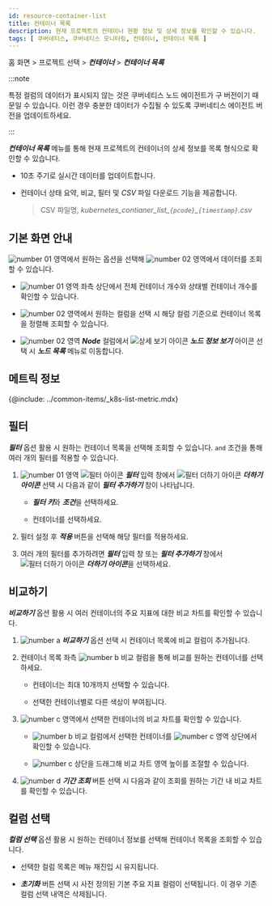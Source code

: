 ```yaml
---
id: resource-container-list
title: 컨테이너 목록
description: 현재 프로젝트의 컨테이너 현황 정보 및 상세 정보를 확인할 수 있습니다.
tags: [ 쿠버네티스, 쿠버네티스 모니터링, 컨테이너, 컨테이너 목록 ]
---
```


홈 화면 > 프로젝트 선택 > ***컨테이너*** > ***컨테이너 목록***

:::note

특정 컬럼의 데이터가 표시되지 않는 것은 쿠버네티스 노드 에이전트가 구 버전이기 때문일 수 있습니다. 이런 경우 충분한 데이터가 수집될 수 있도록 쿠버네티스 에이전트 버전을 업데이트하세요. 

:::

***컨테이너 목록*** 메뉴를 통해 현재 프로젝트의 컨테이너의 상세 정보를 목록 형식으로 확인할 수 있습니다. 

* 10초 주기로 실시간 데이터를 업데이트합니다. 

* 컨테이너 상태 요약, 비교, 필터 및 *CSV* 파일 다운로드 기능을 제공합니다.

  > CSV 파일명, *kubernetes\_contianer\_list\_`{pcode}`\_`{timestamp}`.csv*

## 기본 화면 안내

<ImgLang img='k8s-resource-container-list-m.png' desc='컨테이너 목록 기본 화면' />

![number 01](/img/number-01.png) 영역에서 원하는 옵션을 선택해 ![number 02](/img/number-02.png) 영역에서 데이터를 조회할 수 있습니다. 

* ![number 01](/img/number-01.png) 영역 좌측 상단에서 전체 컨테이너 개수와 상태별 컨테이너 개수를 확인할 수 있습니다.

* ![number 02](/img/number-02.png) 영역에서 원하는 컬럼을 선택 시 해당 컬럼 기준으로 컨테이너 목록을 정렬해 조회할 수 있습니다.

* ![number 02](/img/number-02.png) 영역 ***Node*** 컬럼에서 ![상세 보기 아이콘](/img/ic-pageview.svg) ***노드 정보 보기*** 아이콘 선택 시 ***노드 목록*** 메뉴로 이동합니다.

## 메트릭 정보 

{@include: ../common-items/_k8s-list-metric.mdx}
 
## 필터

***필터*** 옵션 활용 시 원하는 컨테이너 목록을 선택해 조회할 수 있습니다. `and` 조건을 통해 여러 개의 필터를 적용할 수 있습니다.

1. ![number 01](/img/number-01.png) 영역 ![필터 아이콘](/img/ico-filter.svg) ***필터*** 입력 창에서 ![필터 더하기 아이콘](/img/ico-add.svg) ***더하기 아이콘*** 선택 시 다음과 같이 ***필터 추가하기*** 창이 나타납니다.

    <ImgLang img='k8s-resource-container-list-add-filter.png' desc='필터 추가' />

    * ***필터 키***와 ***조건***을 선택하세요.

    * 컨테이너를 선택하세요.

1. 필터 설정 후 ***적용*** 버튼을 선택해 해당 필터를 적용하세요.

1. 여러 개의 필터를 추가하려면 ***필터*** 입력 창 또는 ***필터 추가하기*** 창에서 ![필터 더하기 아이콘](/img/ico-add.svg) ***더하기 아이콘***을 선택하세요.

    <ImgLang img='k8s-resource-container-list-add-filter-ex.png' desc='필터 추가' />

## 비교하기 

***비교하기*** 옵션 활용 시 여러 컨테이너의 주요 지표에 대한 비교 차트를 확인할 수 있습니다. 

<ImgLang img='k8s-resource-container-list-compare.png' desc='비교하기 sc' />

1. ![number a](/img/char-a.svg) ***비교하기*** 옵션 선택 시 컨테이너 목록에 비교 컬럼이 추가됩니다.

1. 컨테이너 목록 좌측 ![number b](/img/char-b.svg) 비교 컬럼을 통해 비교를 원하는 컨테이너를 선택하세요. 

    * 컨테이너는 최대 10개까지 선택할 수 있습니다. 

    * 선택한 컨테이너별로 다른 색상이 부여됩니다.

1. ![number c](/img/char-c.svg) 영역에서 선택한 컨테이너의 비교 차트를 확인할 수 있습니다. 

    * ![number b](/img/char-b.svg) 비교 컬럼에서 선택한 컨테이너를 ![number c](/img/char-c.svg) 영역 상단에서 확인할 수 있습니다.

    * ![number c](/img/char-c.svg) 상단을 드래그해 비교 차트 영역 높이를 조절할 수 있습니다.

1. ![number d](/img/char-d.svg) ***기간 조회*** 버튼 선택 시 다음과 같이 조회를 원하는 기간 내 비교 차트를 확인할 수 있습니다.

    <ImgLang img='k8s-resource-container-list-compare-time.png' desc='기간 조회' />

## 컬럼 선택 

***컬럼 선택*** 옵션 활용 시 원하는 컨테이너 정보를 선택해 컨테이너 목록을 조회할 수 있습니다. 

<ImgLang img='k8s-resource-container-list-cl.png' desc='필터 추가' />

* 선택한 컬럼 목록은 메뉴 재진입 시 유지됩니다.

* ***초기화*** 버튼 선택 시 사전 정의된 기본 주요 지표 컬럼이 선택됩니다. 이 경우 기존 컬럼 선택 내역은 삭제됩니다.
